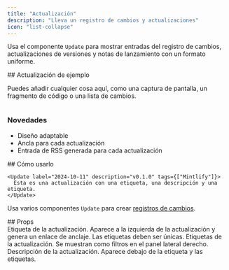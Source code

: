 ```yaml
---
title: "Actualización"
description: "Lleva un registro de cambios y actualizaciones"
icon: "list-collapse"
---
```


Usa el componente `Update` para mostrar entradas del registro de cambios, actualizaciones de versiones y notas de lanzamiento con un formato uniforme.

<Update label="Ejemplo" description="v0.1.1">
  ## Actualización de ejemplo

  Puedes añadir cualquier cosa aquí, como una captura de pantalla, un fragmento de código o una lista de cambios.

  <Frame>
    <img className="block" src="https://mintlify-assets.b-cdn.net/hero-light.png" alt="" />
  </Frame>

  ### Novedades

  * Diseño adaptable
  * Ancla para cada actualización
  * Entrada de RSS generada para cada actualización
</Update>

<div id="how-to-use">
  ## Cómo usarlo
</div>

```mdx Ejemplo de actualización
<Update label="2024-10-11" description="v0.1.0" tags={["Mintlify"]}>
  Esta es una actualización con una etiqueta, una descripción y una etiqueta.
</Update>
```

Usa varios componentes `Update` para crear [registros de cambios](/es/es/guides/changelogs).

<div id="props">
  ## Props
</div>

<ResponseField name="label" type="string" required>
  Etiqueta de la actualización. Aparece a la izquierda de la actualización y genera un enlace de anclaje. Las etiquetas deben ser únicas.
</ResponseField>

<ResponseField name="tags" type="string[]">
  Etiquetas de la actualización. Se muestran como filtros en el panel lateral derecho.
</ResponseField>

<ResponseField name="description" type="string">
  Descripción de la actualización. Aparece debajo de la etiqueta y las etiquetas.
</ResponseField>